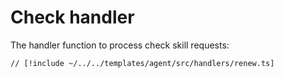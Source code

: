 # Check handler

The handler function to process check skill requests:

```tsx [src/handlers/renew.ts]
// [!include ~/../../templates/agent/src/handlers/renew.ts]
```
